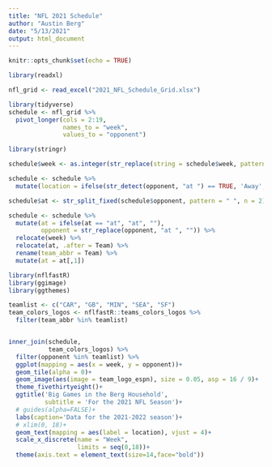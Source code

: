 ```yaml
---
title: "NFL 2021 Schedule"
author: "Austin Berg"
date: "5/13/2021"
output: html_document
---
```


```r
knitr::opts_chunk$set(echo = TRUE)
```

```r
library(readxl)

nfl_grid <- read_excel("2021_NFL_Schedule_Grid.xlsx")
```

```r
library(tidyverse)
schedule <- nfl_grid %>% 
  pivot_longer(cols = 2:19,
               names_to = "week",
               values_to = "opponent")
```


```r
library(stringr)

schedule$week <- as.integer(str_replace(string = schedule$week, pattern = "Wk ", replacement = ""))

schedule <- schedule %>% 
  mutate(location = ifelse(str_detect(opponent, "at ") == TRUE, 'Away', 'Home'))

schedule$at <- str_split_fixed(schedule$opponent, pattern = " ", n = 2)

schedule <- schedule %>% 
  mutate(at = ifelse(at == "at", "at", ""),
         opponent = str_replace(opponent, "at ", "")) %>% 
  relocate(week) %>% 
  relocate(at, .after = Team) %>% 
  rename(team_abbr = Team) %>% 
  mutate(at = at[,1])
```


```r
library(nflfastR)
library(ggimage)
library(ggthemes)

teamlist <- c("CAR", "GB", "MIN", "SEA", "SF")
team_colors_logos <- nflfastR::teams_colors_logos %>% 
  filter(team_abbr %in% teamlist)


inner_join(schedule,
           team_colors_logos) %>% 
  filter(opponent %in% teamlist) %>% 
  ggplot(mapping = aes(x = week, y = opponent))+
  geom_tile(alpha = 0)+
  geom_image(aes(image = team_logo_espn), size = 0.05, asp = 16 / 9)+
  theme_fivethirtyeight()+
  ggtitle('Big Games in the Berg Household',
          subtitle = 'For the 2021 NFL Season')+
  # guides(alpha=FALSE)+
  labs(caption='Data for the 2021-2022 season')+
  # xlim(0, 18)+
  geom_text(mapping = aes(label = location), vjust = 4)+
  scale_x_discrete(name = "Week",
                   limits = seq(0,18))+
  theme(axis.text = element_text(size=14,face="bold"))

```


